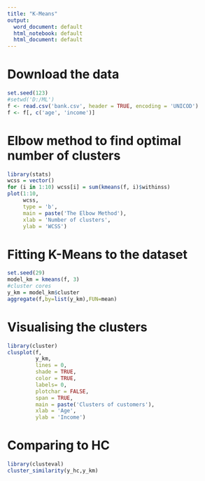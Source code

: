 ---
title: "K-Means"
output:
  word_document: default
  html_notebook: default
  html_document: default
---

# Download the data
```{r}
set.seed(123)
#setwd('D:/ML')
f <- read.csv('bank.csv', header = TRUE, encoding = 'UNICOD')
f <- f[, c('age', 'income')]
```

# Elbow method to find optimal number of clusters
```{r, asis}
library(stats)
wcss = vector()
for (i in 1:10) wcss[i] = sum(kmeans(f, i)$withinss)
plot(1:10,
     wcss,
     type = 'b',
     main = paste('The Elbow Method'),
     xlab = 'Number of clusters',
     ylab = 'WCSS')
```

# Fitting K-Means to the dataset
```{r}
set.seed(29)
model_km = kmeans(f, 3)
#cluster cores
y_km = model_km$cluster
aggregate(f,by=list(y_km),FUN=mean)
```

# Visualising the clusters
```{r}
library(cluster)
clusplot(f,
         y_km,
         lines = 0,
         shade = TRUE,
         color = TRUE,
         labels= 0,
         plotchar = FALSE,
         span = TRUE,
         main = paste('Clusters of customers'),
         xlab = 'Age',
         ylab = 'Income')
```

# Comparing to HC
```{r}
library(clusteval)
cluster_similarity(y_hc,y_km)
```
